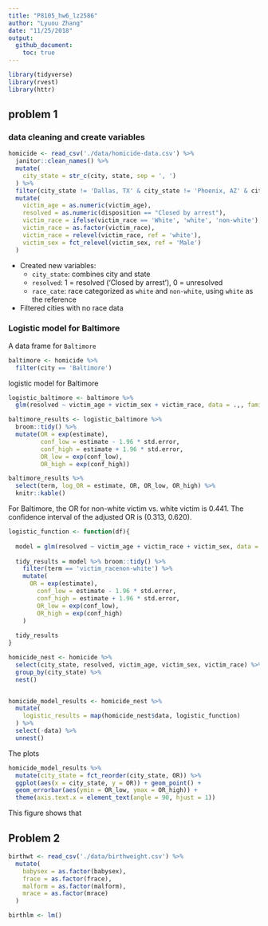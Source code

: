```yaml
---
title: "P8105_hw6_lz2586"
author: "Lyuou Zhang"
date: "11/25/2018"
output: 
  github_document:
    toc: true
---
```


```r
library(tidyverse)
library(rvest)
library(httr)

```



## problem 1

### data cleaning and create variables

```r
homicide <- read_csv('./data/homicide-data.csv') %>% 
  janitor::clean_names() %>% 
  mutate(
    city_state = str_c(city, state, sep = ', ')
  ) %>% 
  filter(city_state != 'Dallas, TX' & city_state != 'Phoenix, AZ' & city_state != 'Kansas City, MO' & city_state != 'Tulsa, AL') %>% 
  mutate(
    victim_age = as.numeric(victim_age),
    resolved = as.numeric(disposition == "Closed by arrest"),
    victim_race = ifelse(victim_race == 'White', 'white', 'non-white'),
    victim_race = as.factor(victim_race),
    victim_race = relevel(victim_race, ref = 'white'),
    victim_sex = fct_relevel(victim_sex, ref = 'Male')
  )
```


  
* Created new variables:  
  + `city_state`: combines city and state  
  + `resolved`: 1 = resolved ('Closed by arrest'), 0 = unresolved  
  + `race_cate`: race categorized as `white` and `non-white`, using `white` as the reference
* Filtered cities with no race data  

### Logistic model for Baltimore

A data frame for `Baltimore`

```r
baltimore <- homicide %>% 
  filter(city == 'Baltimore')


```

logistic model for Baltimore

```r

logistic_baltimore <- baltimore %>% 
  glm(resolved ~ victim_age + victim_sex + victim_race, data = .,, family = binomial())

```

```r

baltimore_results <- logistic_baltimore %>% 
  broom::tidy() %>% 
  mutate(OR = exp(estimate),
         conf_low = estimate - 1.96 * std.error,
         conf_high = estimate + 1.96 * std.error,
         OR_low = exp(conf_low),
         OR_high = exp(conf_high))

baltimore_results %>% 
  select(term, log_OR = estimate, OR, OR_low, OR_high) %>% 
  knitr::kable()

```

For Baltimore, the OR for non-white victim vs. white victim is 0.441. The confidence interval of the adjusted OR is (0.313, 0.620).

```r

logistic_function <- function(df){
  
  model = glm(resolved ~ victim_age + victim_race + victim_sex, data = df, family = binomial())
  
  tidy_results = model %>% broom::tidy() %>% 
    filter(term == 'victim_racenon-white') %>% 
    mutate(
      OR = exp(estimate),
        conf_low = estimate - 1.96 * std.error,
        conf_high = estimate + 1.96 * std.error,
        OR_low = exp(conf_low),
        OR_high = exp(conf_high)
    ) 
  
  tidy_results
}

homicide_nest <- homicide %>% 
  select(city_state, resolved, victim_age, victim_sex, victim_race) %>% 
  group_by(city_state) %>%
  nest()


homicide_model_results <- homicide_nest %>% 
  mutate(
    logistic_results = map(homicide_nest$data, logistic_function)
  ) %>% 
  select(-data) %>% 
  unnest()

```

The plots

```r

homicide_model_results %>%
  mutate(city_state = fct_reorder(city_state, OR)) %>% 
  ggplot(aes(x = city_state, y = OR)) + geom_point() +
  geom_errorbar(aes(ymin = OR_low, ymax = OR_high)) +
  theme(axis.text.x = element_text(angle = 90, hjust = 1))


```

This figure shows that

## Problem 2

```r
birthwt <- read_csv('./data/birthweight.csv') %>% 
  mutate(
    babysex = as.factor(babysex),
    frace = as.factor(frace),
    malform = as.factor(malform),
    mrace = as.factor(mrace)
  )

birthlm <- lm()



```








